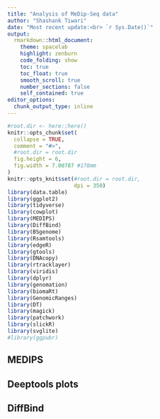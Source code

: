 ```yaml
---
title: "Analysis of MeDip-Seq data"
author: "Shashank Tiwari"
date: "Most recent update:<br> `r Sys.Date()`"
output: 
  rmarkdown::html_document: 
    theme: spacelab
    highlight: zenburn 
    code_folding: show 
    toc: true 
    toc_float: true
    smooth_scroll: true
    number_sections: false 
    self_contained: true 
editor_options: 
  chunk_output_type: inline
---
```


```r
#root.dir <- here::here()
knitr::opts_chunk$set(
  collapse = TRUE,
  comment = "#>",
  #root.dir = root.dir
  fig.height = 6,
  fig.width = 7.00787 #178mm
)  
knitr::opts_knit$set(#root.dir = root.dir, 
                     dpi = 350)  
library(data.table)
library(ggplot2)
library(tidyverse)
library(cowplot)
library(MEDIPS)
library(DiffBind)
library(BSgenome)
library(Rsamtools)
library(edgeR)
library(gtools)
library(DNAcopy)
library(rtracklayer)
library(viridis)
library(dplyr)
library(genomation)
library(biomaRt)
library(GenomicRanges)
library(DT)
library(magick)
library(patchwork)
library(slickR)
library(svglite)
#library(ggpubr)
```


## MEDIPS


## Deeptools plots




## DiffBind



